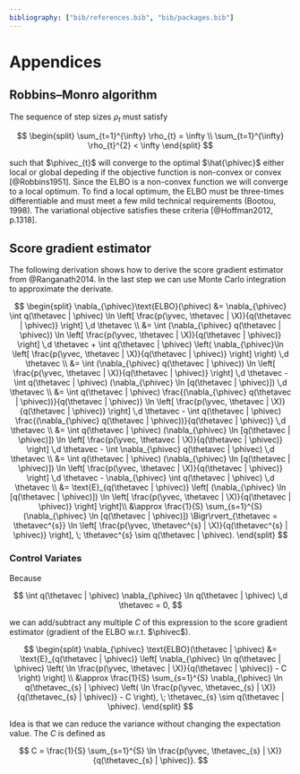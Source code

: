 ```yaml
---
bibliography: ["bib/references.bib", "bib/packages.bib"]
---
```


# Appendices {.unnumbered}

\renewcommand{\thesubsection}{\Alph{subsection}}
\addtocontents{toc}{\protect\setcounter{tocdepth}{1}}

## Robbins–Monro algorithm {#sec-r-m-algo}

The sequence of step sizes $\rho_{t}$ must satisfy

$$
\begin{split}
    \sum_{t=1}^{\infty} \rho_{t} = \infty \\
    \sum_{t=1}^{\infty} \rho_{t}^{2} < \infty
\end{split}
$$

such that $\phivec_{t}$ will converge to the optimal $\hat{\phivec}$ either local or global depeding if the objective function is non-convex or convex [@Robbins1951]. Since the ELBO is a non-convex function we will converge to a local optimum. To find a local optimum, the ELBO must be three-times differentiable and must meet a few mild technical requirements (Bootou, 1998). The variational objective satisfies these criteria [@Hoffman2012, p.1318].

## Score gradient estimator {#sec-deriv-score-grd}

The following derivation shows how to derive the score gradient estimator from @Ranganath2014. In the last step we can use Monte Carlo integration to approximate the derivate.

$$
\begin{split}
    \nabla_{\phivec}\text{ELBO}(\phivec) &= \nabla_{\phivec} \int q(\thetavec | \phivec) \ln \left[ \frac{p(\yvec, \thetavec | \X)}{q(\thetavec | \phivec)} \right] \,d \thetavec \\
    &= \int (\nabla_{\phivec} q(\thetavec | \phivec)) \ln \left[ \frac{p(\yvec, \thetavec | \X)}{q(\thetavec | \phivec)} \right] \,d \thetavec + \int q(\thetavec | \phivec) \left( \nabla_{\phivec}\ln \left[ \frac{p(\yvec, \thetavec | \X)}{q(\thetavec | \phivec)} \right] \right) \,d \thetavec \\
    &= \int (\nabla_{\phivec} q(\thetavec | \phivec)) \ln \left[ \frac{p(\yvec, \thetavec | \X)}{q(\thetavec | \phivec)} \right] \,d \thetavec - \int q(\thetavec | \phivec) (\nabla_{\phivec} \ln [q(\thetavec | \phivec)]) \,d \thetavec \\
    &= \int q(\thetavec | \phivec) \frac{(\nabla_{\phivec} q(\thetavec | \phivec))}{q(\thetavec | \phivec)} \ln \left[ \frac{p(\yvec, \thetavec | \X)}{q(\thetavec | \phivec)} \right] \,d \thetavec - \int q(\thetavec | \phivec) \frac{(\nabla_{\phivec} q(\thetavec | \phivec))}{q(\thetavec | \phivec)} \,d \thetavec \\
    &= \int q(\thetavec | \phivec) (\nabla_{\phivec} \ln [q(\thetavec | \phivec)]) \ln \left[ \frac{p(\yvec, \thetavec | \X)}{q(\thetavec | \phivec)} \right] \,d \thetavec - \int \nabla_{\phivec} q(\thetavec | \phivec) \,d \thetavec \\
    &= \int q(\thetavec | \phivec) (\nabla_{\phivec} \ln [q(\thetavec | \phivec)]) \ln \left[ \frac{p(\yvec, \thetavec | \X)}{q(\thetavec | \phivec)} \right] \,d \thetavec - \nabla_{\phivec} \int q(\thetavec | \phivec) \,d \thetavec \\
    &= \text{E}_{q(\thetavec | \phivec)} \left[ (\nabla_{\phivec} \ln [q(\thetavec | \phivec)]) \ln \left[ \frac{p(\yvec, \thetavec | \X)}{q(\thetavec | \phivec)} \right] \right]\\
    &\approx \frac{1}{S} \sum_{s=1}^{S} (\nabla_{\phivec} \ln [q(\thetavec | \phivec)]) \Bigr\rvert_{\thetavec = \thetavec^{s}} \ln \left[ \frac{p(\yvec, \thetavec^{s} | \X)}{q(\thetavec^{s} | \phivec)} \right], \; \thetavec^{s} \sim q(\thetavec | \phivec).
\end{split}
$$

### Control Variates {#sec-contr-var}

Because

$$
\int q(\thetavec | \phivec) \nabla_{\phivec} \ln q(\thetavec | \phivec) \,d \thetavec = 0,
$$

we can add/subtract any multiple $C$ of this expression to the score gradient estimator (gradient of the ELBO w.r.t. $\phivec$).

$$
\begin{split}
    \nabla_{\phivec} \text{ELBO}(\thetavec | \phivec) &= \text{E}_{q(\thetavec | \phivec)} \left[ \nabla_{\phivec} \ln q(\thetavec | \phivec) \left( \ln \frac{p(\yvec, \thetavec | \X)}{q(\thetavec | \phivec)} - C \right) \right] \\
    &\approx \frac{1}{S} \sum_{s=1}^{S} \nabla_{\phivec} \ln q(\thetavec_{s} | \phivec) \left( \ln \frac{p(\yvec, \thetavec_{s} | \X)}{q(\thetavec_{s} | \phivec)} - C \right), \; \thetavec_{s} \sim q(\thetavec | \phivec).
\end{split}
$$

Idea is that we can reduce the variance without changing the expectation value. The $C$ is defined as

$$
C = \frac{1}{S} \sum_{s=1}^{S} \ln \frac{p(\yvec, \thetavec_{s} | \X)}{q(\thetavec_{s} | \phivec)}.
$$
